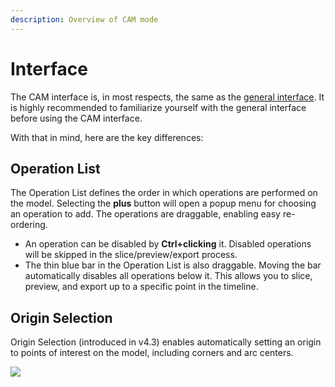 ```yaml
---
description: Overview of CAM mode
---
```



# Interface

The CAM interface is, in most respects, the same as the [general interface](/kiri-moto/interface). It is highly recommended to familiarize yourself with the general interface before using the CAM interface.

With that in mind, here are the key differences:

## Operation List

The Operation List defines the order in which operations are
performed on the model. Selecting the **plus** button will open a
popup menu for choosing an operation to add. The operations are
draggable, enabling easy re-ordering.

- An operation can be disabled by **Ctrl+clicking** it. Disabled operations will be skipped in the slice/preview/export process.
- The thin blue bar in the Operation List is also draggable. Moving the bar automatically disables all operations below it. This allows you to slice, preview, and export up to a specific point in the timeline.

<ImageCarousel base="/img/CAM/interface/" images="camInterface" sml />

## Origin Selection

Origin Selection (introduced in v4.3) enables automatically setting an origin to points of interest on the model, including corners and arc centers.

![](/img/CAM/interface/originSelect.png)
